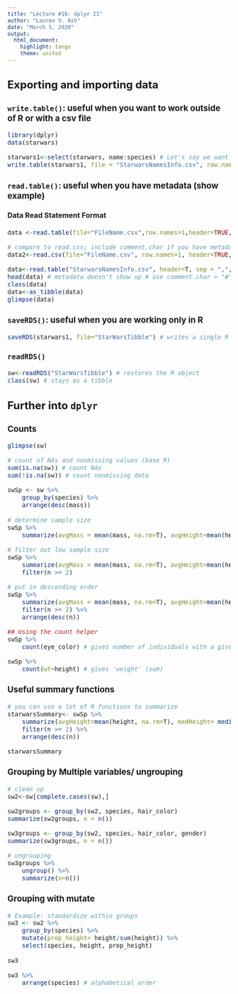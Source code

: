 ```yaml
---
title: "Lecture #16: dplyr II"
author: "Lauren V. Ash"
date: "March 5, 2020"
output: 
  html_document: 
    highlight: tango
    theme: united
---
```

<font size="3"> 


## Exporting and importing data
### `write.table()`: useful when you want to work outside of R or with a csv file
```r
library(dplyr)
data(starwars)

starwars1<-select(starwars, name:species) # Let's say we want to create a new csv file with our R object
write.table(starwars1, file = "StarwarsNamesInfo.csv", row.names = F, sep = ",") # creating a csv with write.table()

```

### `read.table()`: useful when you have metadata (show example)
#### Data Read Statement Format
```r
data <-read.table(file="FileName.csv",row.names=1,header=TRUE,sep=",",stringsAsFactors=FALSE)

# compare to read.csv; include comment.char if you have metadata
data2<-read.csv(file="FileName.csv", row.names=1, header=TRUE, sep=",",stringsAsFactors=FALSE, comment.char = "#")
```

```r
data<-read.table("StarwarsNamesInfo.csv", header=T, sep = ",", stringsAsFactors = F) #our dataset has a header and the character variables are not factors
head(data) # metadata doesn't show up # use comment.char = "#" if you use read.csv()
class(data)
data<-as_tibble(data) 
glimpse(data)

```

### `saveRDS()`: useful when you are working only in R
```r
saveRDS(starwars1, file="StarWarsTibble") # writes a single R object to a file
```

### `readRDS()`
```r
sw<-readRDS("StarWarsTibble") # restores the R object
class(sw) # stays as a tibble
```


## Further into `dplyr`

### Counts 
```r
glimpse(sw)

# count of NAs and nonmissing values (base R)
sum(is.na(sw)) # count NAs
sum(!is.na(sw)) # count nonmissing data

swSp <- sw %>%
    group_by(species) %>%
    arrange(desc(mass))
    
# determine sample size   
swSp %>%
    summarize(avgMass = mean(mass, na.rm=T), avgHeight=mean(height, na.rm=T), n=n())

# filter out low sample size
swSp %>%
    summarize(avgMass = mean(mass, na.rm=T), avgHeight=mean(height, na.rm=T), n=n()) %>%
    filter(n >= 2)

# put in descending order
swSp %>%
    summarize(avgMass = mean(mass, na.rm=T), avgHeight=mean(height, na.rm=T), n=n()) %>%
    filter(n >= 2) %>%
    arrange(desc(n))

## Using the count helper
swSp %>%
    count(eye_color) # gives number of individuals with a given eye color (already grouped by species)

swSp %>%
    count(wt=height) # gives 'weight' (sum)

```

### Useful summary functions 
```r
# you can use a lot of R functions to summarize
starwarsSummary<- swSp %>%
    summarize(avgHeight=mean(height, na.rm=T), medHeight= median(height, na.rm=T), height_sd=sd(height, na.rm=T), height_IQR= IQR(height, na.rm=T), min_height=min(height, na.rm=T), first_height=first(height), n=n(), n_eyecolors = n_distinct(eye_color)) %>% #also can use last() and nth(x,#)
    filter(n >= 2) %>%
    arrange(desc(n))

starwarsSummary


```

### Grouping by Multiple variables/ ungrouping 
```r
# clean up
sw2<-sw[complete.cases(sw),]

sw2groups <- group_by(sw2, species, hair_color)
summarize(sw2groups, n = n())

sw3groups <- group_by(sw2, species, hair_color, gender)
summarize(sw3groups, n = n())

# ungrouping
sw3groups %>%
    ungroup() %>%
    summarize(n=n())
```

### Grouping with mutate
```r
# Example: standardize within groups
sw3 <- sw2 %>%
    group_by(species) %>%
    mutate(prop_height= height/sum(height)) %>%
    select(species, height, prop_height)
    
sw3

sw3 %>%
    arrange(species) # alphabetical order

```


</font>